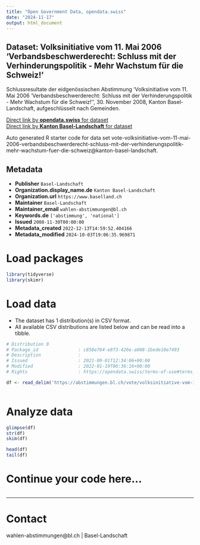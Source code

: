 ```yaml
---
title: "Open Government Data, opendata.swiss"
date: "2024-11-17"
output: html_document
---
```


## Dataset: Volksinitiative vom 11. Mai 2006 'Verbandsbeschwerderecht: Schluss mit der Verhinderungspolitik - Mehr Wachstum für die Schweiz!'

Schlussresultate der eidgenössischen Abstimmung 'Volksinitiative vom 11. Mai 2006 'Verbandsbeschwerderecht: Schluss mit der Verhinderungspolitik - Mehr Wachstum für die Schweiz!'', 30. November 2008, Kanton Basel-Landschaft, aufgeschlüsselt nach Gemeinden.

[Direct link by **opendata.swiss** for dataset](https://opendata.swiss/de/dataset/volksinitiative-vom-11-mai-2006-verbandsbeschwerderecht-schluss-mit-der-verhinderungspolitik-me)<br>
[Direct link by **Kanton Basel-Landschaft** for dataset](https://abstimmungen.bl.ch/vote/volksinitiative-vom-11-mai-2006-verbandsbeschwerderecht-schluss-mit-der-verhinderungspolitik-mehr-wachstum-fuer-die-schweiz/data)

Auto generated R starter code for data set vote-volksinitiative-vom-11-mai-2006-verbandsbeschwerderecht-schluss-mit-der-verhinderungspolitik-mehr-wachstum-fuer-die-schweiz@kanton-basel-landschaft.

## Metadata

- **Publisher** `Basel-Landschaft`
- **Organization.display_name.de** `Kanton Basel-Landschaft`
- **Organization.url** `https://www.baselland.ch`
- **Maintainer** `Basel-Landschaft`
- **Maintainer_email** `wahlen-abstimmungen@bl.ch`
- **Keywords.de** `['abstimmung', 'national']`
- **Issued** `2008-11-30T00:00:00`
- **Metadata_created** `2022-12-13T14:59:52.404166`
- **Metadata_modified** `2024-10-03T19:06:35.969871`


# Load packages

```r

library(tidyverse)
library(skimr)

```

# Load data

-   The dataset has 1 distribution(s) in CSV format.
-   All available CSV distributions are listed below and can be read into a tibble.

```r

# Distribution 0
# Package_id               : c858e764-e8f3-426e-a008-1bede10e7493
# Description              : 
# Issued                   : 2021-09-01T12:34:06+00:00
# Modified                 : 2022-01-19T06:36:16+00:00
# Rights                   : https://opendata.swiss/terms-of-use#terms_by

df <- read_delim('https://abstimmungen.bl.ch/vote/volksinitiative-vom-11-mai-2006-verbandsbeschwerderecht-schluss-mit-der-verhinderungspolitik-mehr-wachstum-fuer-die-schweiz/data-csv')



```

# Analyze data

```r

glimpse(df)
str(df)
skim(df)

head(df)
tail(df)

```

# Continue your code here...

```r

```

------------------------------------------------------------------------

# Contact

wahlen-abstimmungen@bl.ch | Basel-Landschaft
